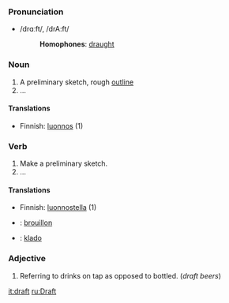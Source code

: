 ===Pronunciation===
*/drɑːft/, /drA:ft/
*:'''Homophones''': [[draught]]

===Noun===

#A preliminary sketch, rough [[outline]]
#...

====Translations====

*Finnish: [[luonnos]] (1)

===Verb===

#Make a preliminary sketch.
#...

====Translations====

*Finnish: [[luonnostella]] (1)
* {{fr}} : [[brouillon]]
* {{io}} : [[klado]]


===Adjective===

#Referring to drinks on tap as opposed to bottled. (''draft beers'')

[[it:draft]]
[[ru:Draft]]